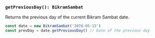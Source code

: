 ### `getPreviousDay(): BikramSambat`

Returns the previous day of the current Bikram Sambat date.

```jsx copy
const date = new BikramSambat('2078-05-15')
const prevDay = date.getPreviousDay() // Date of the previous day
```